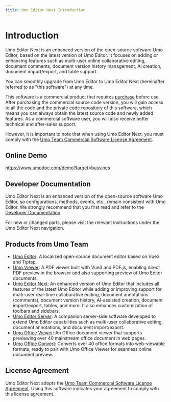 ```yaml
---
title: Umo Editor Next Introduction
---
```


# Introduction

Umo Editor Next is an enhanced version of the open-source software Umo Editor, based on the latest version of Umo Editor. It focuses on adding or enhancing features such as multi-user online collaborative editing, document comments, document version history management, AI creation, document import/export, and table support. 

You can smoothly upgrade from Umo Editor to Umo Editor Next (hereinafter referred to as "this software") at any time.

This software is a commercial product that requires [purchase](https://www.umodoc.com/business) before use. After purchasing the commercial source code version, you will gain access to all the code and the private code repository of this software, which means you can always obtain the latest source code and newly added features. As a commercial software user, you will also receive better technical and after-sales support.

However, it is important to note that when using Umo Editor Next, you must comply with the [Umo Team Commercial Software License Agreement](license).

## Online Demo

https://www.umodoc.com/demo?target=bussines

## Developer Documentation

Umo Editor Next is an enhanced version of the open-source software Umo Editor, so configurations, methods, events, etc., remain consistent with Umo Editor. We strongly recommend that you first read and refer to the [Developer Documentation](https://dev.umodoc.com/en/docs/editor).

For new or changed parts, please visit the relevant instructions under the Umo Editor Next navigation.

## Products from Umo Team

- [Umo Editor](https://dev.umodoc.com/en/docs/editor): A localized open-source document editor based on Vue3 and Tiptap.
- [Umo Viewer](https://dev.umodoc.com/en/docs/viewer): A PDF viewer built with Vue3 and PDF.js, enabling direct PDF preview in the browser and also supporting preview of Umo Editor documents.
- [Umo Editor Next](https://dev.umodoc.com/en/docs/next): An enhanced version of Umo Editor that includes all features of the latest Umo Editor while adding or improving support for multi-user real-time collaborative editing, document annotations (comments), document version history, AI-assisted creation, document import/export, tables, and more. It also enhances customization of toolbars and sidebars.
- [Umo Editor Server](https://dev.umodoc.com/en/docs/server): A companion server-side software developed to extend Umo Editor capabilities such as multi-user collaborative editing, document annotations, and document import/export.
- [Umo Office Viewer](https://dev.umodoc.com/en/docs/office-viewer): An Office document viewer that supports previewing over 40 mainstream office document in web pages.
- [Umo Office Convert](https://dev.umodoc.com/en/docs/office-convert): Converts over 40 office formats into web-viewable formats, ready to pair with Umo Office Viewer for seamless online document preview.

## License Agreement

Umo Editor Next adopts the [Umo Team Commercial Software License Agreement](license). Using this software indicates your agreement to comply with this license agreement.
